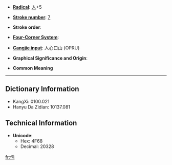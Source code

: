 * '''[[Wiktionary:Chinese radical index| Radical]]''': [[Wiktionary:Chinese radical index 人|人]]+5

* '''[[Wiktionary:Chinese total strokes index|Stroke number]]''': [[Wiktionary:Chinese total strokes index 7|7]]

* '''Stroke order''': 

* '''[[Wiktionary:Chinese four corner index|Four-Corner System]]''': 

* '''[[Wiktionary:Chinese Cangjie index|Cangjie input]]''': 人心口山 (OPRU)

* '''Graphical Significance and Origin''': 

* '''Common Meaning'''

----

== Dictionary Information ==

* KangXi: 0100.021
* Hanyu Da Zidian: 10137.081

== Technical Information ==

* '''Unicode''':
** Hex: 4F68
** Decimal: 20328

[[fr:佨]]